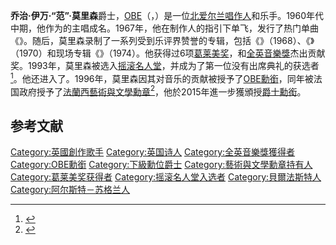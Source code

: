 {{Infobox musical artist
|name = 范·莫里森爵士<br/>{{lang|en|Sir Van Morrison}}<br/><small>{{lang|en|[[OBE|OBE]]}}</small>
|image = Van Morrison at Notodden Blues Festival.JPG
|caption = 摄于{{le|諾托登布鲁斯音乐节|Notodden Blues Festival}}
|image_size =
|background = solo_singer
|出生名 = {{lang|en|George Ivan Morrison}}
|alias =范男人 <br/>貝爾法斯特牛仔<br/>貝爾法斯特獅子
|birth_date = {{Birth date and age|1945|8|31|df=yes}}
|death_date =
|origin =[[北爱尔兰|北爱尔兰]] [[贝尔法斯特|贝尔法斯特]]
|genre = [[摇滚乐|摇滚乐]]、[[藍調|藍調]]、[[节奏藍調|节奏藍調]]、[[民谣音乐|民谣音乐]]、{{le|蓝眼灵魂乐|blue-eyed soul}}、[[凱爾特音樂|凱爾特音樂]]、[[摇滚|摇滚]]、[[爵士|爵士]]、[[流行音樂|流行音樂]], [[软摇滚|软摇滚]]、[[乡村音乐|乡村音乐]]、[[噪音爵士乐|噪音爵士乐]]、[[福音音乐|福音音乐]]
|instrument = [[主唱|主唱]]、[[吉他|吉他]]、[[口琴|口琴]]、[[薩克斯風|薩克斯風]]、[[鍵盤樂器|键盘]]、[[鼓|鼓]]、[[鈴鼓|鈴鼓]]、[[烏克麗麗|烏克麗麗]]
|occupation = [[創作歌手|創作歌手]]、[[音乐家|音乐家]]
|years_active = 1958–现今
|website = [http://www.vanmorrison.com/ www.vanmorrison.com]
}}
'''乔治·伊万·“范”·莫里森'''爵士，[[英帝國官佐勳章|OBE]]（{{lang-en|Sir '''George Ivan "Van" Morrison'''}}，{{bd|1945年|8月31日|||Morrison, Sir Van}}）是一位[[北爱尔兰|北爱尔兰]][[唱作人|唱作人]]和乐手。1960年代中期，他作为{{le|他们乐队|Them (band)}}的主唱成名。1967年，他在制作人{{le|伯特·伯恩斯|Bert Berns}}的指引下单飞，发行了热门单曲《{{lang|en|{{le|Brown Eyed Girl|Brown Eyed Girl}}}}》。随后，莫里森录制了一系列受到乐评界赞誉的专辑，包括《{{lang|en|{{le|Astral Weeks|Astral Weeks}}}}》（1968）、《{{lang|en|{{le|Moondance|Moondance}}}}》（1970）和现场专辑《{{lang|en|{{le|It's Too Late to Stop Now|It's Too Late to Stop Now}}}}》（1974）。他获得过6项[[葛莱美奖|葛莱美奖]]，和[[全英音樂獎|全英音樂獎]]杰出贡献奖。1993年，莫里森被选入[[摇滚名人堂|摇滚名人堂]]，并成为了第一位没有出席典礼的获选者<ref>{{cite web|url=http://www.rockhall.com/inductees/van-morrison|publisher=rockhall.com|title=Rock and Roll Hall of Fame: Van Morrison|accessdate=9 November 2008}}</ref>。他还进入了{{le|作曲者名人堂|Songwriters Hall of Fame}}。1996年，莫里森因其对音乐的贡献被授予了[[英帝國官佐勳章|OBE勳銜]]，同年被法国政府授予了[[法蘭西藝術與文學勳章|法蘭西藝術與文學勳章]]<ref>{{cite web|url=http://www.independent.ie/national-news/van-and-jordan-honoured-by-france-437577.html|title=Van and Jordan honoured by France|date=1 July 1998|work=The Irish Independent |accessdate=25 January 2009}}</ref>，他於2015年進一步獲頒授[[下級勳位爵士|爵士勳銜]]。

== 参考文献 ==
{{Reflist}}

{{摇滚名人堂1993届入选者}}

{{Authority control}}
{{DEFAULTSORT:Morrison, Sir Van}}
[[Category:英國創作歌手|Category:英國創作歌手]]
[[Category:英国诗人|Category:英国诗人]]
[[Category:全英音樂獎獲得者|Category:全英音樂獎獲得者]]
[[Category:OBE勳銜|Category:OBE勳銜]]
[[Category:下級勳位爵士|Category:下級勳位爵士]]
[[Category:藝術與文學勳章持有人|Category:藝術與文學勳章持有人]]
[[Category:葛莱美奖获得者|Category:葛莱美奖获得者]]
[[Category:摇滚名人堂入选者|Category:摇滚名人堂入选者]]
[[Category:貝爾法斯特人|Category:貝爾法斯特人]]
[[Category:阿尔斯特－苏格兰人|Category:阿尔斯特－苏格兰人]]